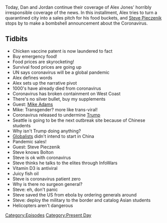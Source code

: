 {{DEFAULTSORT:
    #_EPISODE_0393:January 28, 2020
}}{{Episode
    | title           = January 28, 2020
    | caption         = Listen to this episode on [https://knowledgefight.libsyn.com/knowledge-fight-january-28-2020 Libsyn] [https://open.spotify.com/episode/6HlxjOme6dvo79uFsSkcM6 Spotify], Read the [[Transcript/393: January 28, 2020|Unofficial Transcript]]
    | episodeNumber   = 393
    | length          = 01:19:49
    | airDate         = January 29, 2020
    | coverageDate    = January 28, 2020
    | episodeType     = [[:Category:Present Day|Present Day]]
    | appearance      = [[Mike Adams]], [[Steve Pieczenik]], [[John Bolton]]
    | previousEpisode = [[392: January 24, 2020]]
    | nextEpisode     = [[394: January 31, 2020]]
}}

{{Stub}}

Today, Dan and Jordan continue their coverage of Alex Jones' horribly irresponsible coverage of the news. In this installment, Alex tries to turn a quarantined city into a sales pitch for his food buckets, and [[Steve Pieczenik]] stops by to make a bombshell announcement about the Coronavirus.

==Tidbits==

*Chicken vaccine patent is now laundered to fact
*Buy emergency food!
*Food prices are skyrocketing!
*Survival food prices are going up
*UN says coronavirus will be a global pandemic
*Alex defines words
*Alex sets up the narrative pivot
*1000's have already died from coronavirus
*Coronavirus has broken containment on West Coast
*There's no silver bullet, buy my supplements
*Guest: [[Mike Adams]]
*Mike: Transgender? more like trans-viral!
*Coronavirus released to undermine [[Donald Trump|Trump]]
*Seattle is going to be the next outbreak site because of Chinese students
*Why isn't Trump doing anything?
*[[Globalists]] didn't intend to start in China
*Pandemic sales!
*Guest: Steve Pieczenik
*Steve knows Bolton
*Steve is ok with coronavirus
*Steve thinks he talks to the elites through InfoWars
*Vitamin D3 is antiviral
*Juicy fish oil
*Steve is coronavirus patient zero
*Why is there no surgeon general?
*Steve: eh, don't panic
*Steve saved the US from ebola by ordering generals around
*Steve: deploy the military to the border and catalog Asian students
*Helicopters aren't dangerous

[[Category:Episodes]]
[[Category:Present Day]]
